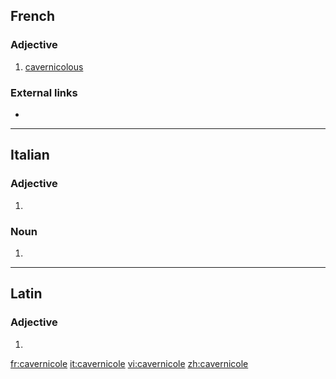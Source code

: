 ==French==

===Adjective===
{{fr-adj}}

# [[cavernicolous]]

===External links===
* {{R:TLFi}}

----

==Italian==

===Adjective===
{{head|it|adjective form}}

# {{feminine plural of|cavernicolo|lang=it}}

===Noun===
{{head|it|noun plural form|g=f}}

# {{plural of|cavernicola|lang=it}}

----

==Latin==

===Adjective===
{{la-adj-form|cavernicole}}

# {{inflection of|cavernicolus||voc|m|s|lang=la}}

[[fr:cavernicole]]
[[it:cavernicole]]
[[vi:cavernicole]]
[[zh:cavernicole]]